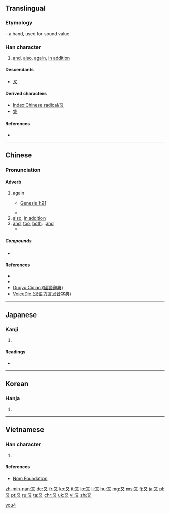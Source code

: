 {{also|ヌ|ﾇ|ㄡ|攵|文}}
==Translingual==
{{stroke order|strokes=2}}
{{stroke order|type=animate}}
===Etymology===
{{liushu|p}} – a hand, used for sound value.

{{Han etyl}}

===Han character===
{{Han char|rn=29|rad=又|as=00|sn=2|four=1740<sub>0</sub>|canj=弓大 (NK)}}

# [[and]], [[also]], [[again]], [[in addition]]

====Descendants====
*[[ㄡ]]

====Derived characters====
* [[Index:Chinese radical/又]]
* [[隻]]

====References====
* {{Han ref|kx=0164.430|dkj=03115|dj=0374.140|hdz=10390.010|uh=53C8|ud=21448|bh=A453|bd=42067}}

----

==Chinese==
{{zh-hanzi-box|[[又]]}}

===Pronunciation===
{{zh-pron
|m=yòu
|c=jau6
|h=pfs=yù
|mn=iū
|w=
|mc=y
|oc=y
|ma=zh-yòu.ogg
|cat=conj,adv
}}

====Adverb====
{{cmn-adv|ts|pin=yòu|pint=you4}}

# {{label|cmn|Beginning Mandarin}} again
#* [http://wordproject.org/multi/bi_en_cn_py.htm Genesis 1:21]
#*: {{zh-usex|神 就 造 出 大 鱼 和 水 中 所 滋生 各样 有 生命 的 动物，各 从 其 类。'''又''' 造 出 各样 飞鸟，各 从 其 类。神 看 着{zhuó} 是 好{hǎo} 的。|And God created great whales, and every living creature that moveth, which the waters brought forth abundantly, after their kind, and every winged fowl after his kind: and God saw that it was good.|link=y}}
#* {{zh-usex|又 下雨 了!|It's raining again!|link=y}}
# [[also]], [[in addition]]
# [[and]], [[too]], {{qualifier|when repeated}} [[both]]...[[and]]
#* {{zh-usex|我 又 饿 又 渴。|I am hungry and thirsty.|link=y}}

=====Compounds=====
{{top2}}
* {{zh-ts|又好笑，又好氣|又好笑，又好气}}
{{mid2}}
{{bottom}}

====References====
* {{cite web
| url = http://www.mdbg.net/chindict/chindict.php?page=worddict&wdrst=0&wdqb=又
| title = 又
| work = MDBG English to Chinese dictionary ( Based on CC-CEDICT )
| language = Mandarin/English
| accessdate = 2014-02-22}}
* {{cite web
| url = http://tatoeba.org/eng/sentences/search?query=%E5%8F%88&from=cmn&to=und
| title = Sentences with 又
| work = Tatoeba
| accessdate = 2014-02-24}}
* [http://140.111.34.46/cgi-bin/dict/GetContent.cgi?Database=dict&DocNum=148095&GraphicWord=yes&QueryString=%A4S Guoyu Cidian (國語辭典)]
*[http://cn.voicedic.com/ VoiceDic (汉语方言发音字典)]

----

==Japanese==

===Kanji===
{{ja-kanji|grade=7|rs=又00}}

# {{defn|lang=ja|sort=又00}}

====Readings====
* {{ja-readings|on=[[ゆう]] (yū)|kun=[[また]] (mata)}}

----

==Korean==

===Hanja===
{{ko-hanja|hangeul=우|rv=u|mr=u}}

# {{defn|lang=ko|sort=又00}}

----

==Vietnamese==

===Han character===
{{vi-hantu|[[lại]], [[hựu]]|rs=又00}}

# {{defn|lang=vi|sort=又00}}

====References====
*[http://nomfoundation.org/common/nom_details.php?codepoint=53c8 Nom Foundation]

[[Category:CJKV radicals| ]]
[[Category:Beginning Mandarin|you4]]

[[zh-min-nan:又]]
[[de:又]]
[[fr:又]]
[[ko:又]]
[[it:又]]
[[lo:又]]
[[li:又]]
[[hu:又]]
[[mg:又]]
[[ms:又]]
[[fj:又]]
[[ja:又]]
[[pl:又]]
[[pt:又]]
[[ru:又]]
[[ta:又]]
[[chr:又]]
[[uk:又]]
[[vi:又]]
[[zh:又]]